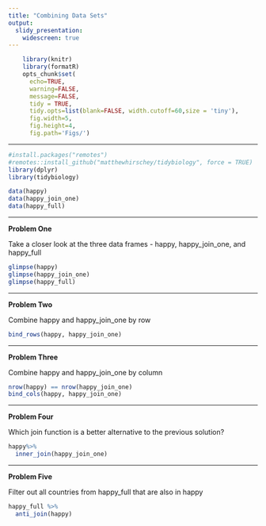 ```yaml
---
title: "Combining Data Sets"
output:
  slidy_presentation:
    widescreen: true
---
```

```r
    library(knitr)
    library(formatR)
    opts_chunk$set(
      echo=TRUE,
      warning=FALSE,
      message=FALSE,
      tidy = TRUE,
      tidy.opts=list(blank=FALSE, width.cutoff=60,size = 'tiny'),
      fig.width=5, 
      fig.height=4, 
      fig.path='Figs/')
```
***

```r
#install.packages("remotes")
#remotes::install_github("matthewhirschey/tidybiology", force = TRUE)
library(dplyr)
library(tidybiology)

data(happy)
data(happy_join_one)
data(happy_full)
```
***
**Problem One**

Take a closer look at the three data frames - happy, happy_join_one, and happy_full

```r
glimpse(happy)
glimpse(happy_join_one)
glimpse(happy_full)
```
***
**Problem Two**

Combine happy and happy_join_one by row

```r
bind_rows(happy, happy_join_one)
```
***
**Problem Three**

Combine happy and happy_join_one by column

```r
nrow(happy) == nrow(happy_join_one)
bind_cols(happy, happy_join_one)
```
***
**Problem Four**

Which join function is a better alternative to the previous solution?

```r
happy%>%
  inner_join(happy_join_one)
```
***
**Problem Five**

Filter out all countries from happy_full that are also in happy

```r
happy_full %>%
  anti_join(happy)
```